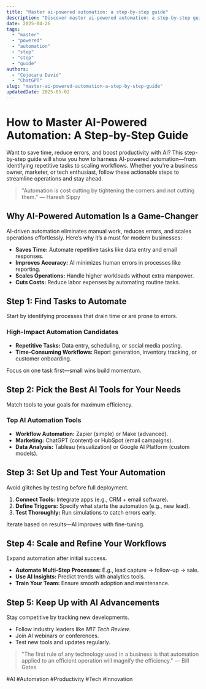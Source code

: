 ```yaml
---
title: "Master ai-powered automation: a step-by-step guide"
description: "Discover master ai-powered automation: a step-by-step guide with this in-depth guide, providing actionable insights and practical tips to boost your knowledge and results."
date: 2025-04-26
tags:
  - "master"
  - "powered"
  - "automation"
  - "step"
  - "step"
  - "guide"
authors:
  - "Cojocaru David"
  - "ChatGPT"
slug: "master-ai-powered-automation-a-step-by-step-guide"
updatedDate: 2025-05-02
---
```


# How to Master AI-Powered Automation: A Step-by-Step Guide  

Want to save time, reduce errors, and boost productivity with AI? This step-by-step guide will show you how to harness AI-powered automation—from identifying repetitive tasks to scaling workflows. Whether you're a business owner, marketer, or tech enthusiast, follow these actionable steps to streamline operations and stay ahead.  

> "Automation is cost cutting by tightening the corners and not cutting them." — Haresh Sippy  

## Why AI-Powered Automation Is a Game-Changer  

AI-driven automation eliminates manual work, reduces errors, and scales operations effortlessly. Here’s why it’s a must for modern businesses:  

- **Saves Time:** Automate repetitive tasks like data entry and email responses.  
- **Improves Accuracy:** AI minimizes human errors in processes like reporting.  
- **Scales Operations:** Handle higher workloads without extra manpower.  
- **Cuts Costs:** Reduce labor expenses by automating routine tasks.  

## Step 1: Find Tasks to Automate  

Start by identifying processes that drain time or are prone to errors.  

### High-Impact Automation Candidates  

- **Repetitive Tasks:** Data entry, scheduling, or social media posting.  
- **Time-Consuming Workflows:** Report generation, inventory tracking, or customer onboarding.  

Focus on one task first—small wins build momentum.  

## Step 2: Pick the Best AI Tools for Your Needs  

Match tools to your goals for maximum efficiency.  

### Top AI Automation Tools  

- **Workflow Automation:** Zapier (simple) or Make (advanced).  
- **Marketing:** ChatGPT (content) or HubSpot (email campaigns).  
- **Data Analysis:** Tableau (visualization) or Google AI Platform (custom models).  

## Step 3: Set Up and Test Your Automation  

Avoid glitches by testing before full deployment.  

1. **Connect Tools:** Integrate apps (e.g., CRM + email software).  
2. **Define Triggers:** Specify what starts the automation (e.g., new lead).  
3. **Test Thoroughly:** Run simulations to catch errors early.  

Iterate based on results—AI improves with fine-tuning.  

## Step 4: Scale and Refine Your Workflows  

Expand automation after initial success.  

- **Automate Multi-Step Processes:** E.g., lead capture → follow-up → sale.  
- **Use AI Insights:** Predict trends with analytics tools.  
- **Train Your Team:** Ensure smooth adoption and maintenance.  

## Step 5: Keep Up with AI Advancements  

Stay competitive by tracking new developments.  

- Follow industry leaders like *MIT Tech Review*.  
- Join AI webinars or conferences.  
- Test new tools and updates regularly.  

> "The first rule of any technology used in a business is that automation applied to an efficient operation will magnify the efficiency." — Bill Gates  

#AI #Automation #Productivity #Tech #Innovation